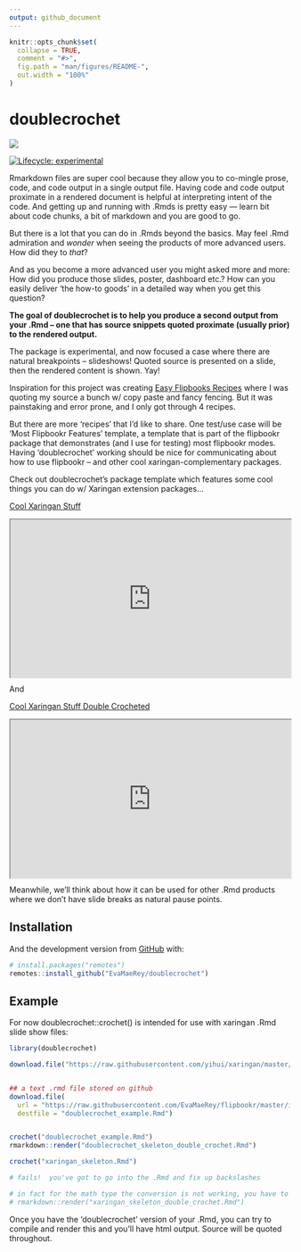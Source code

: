 ```yaml
---
output: github_document
---
```


<!-- README.md is generated from README.Rmd. Please edit that file -->

```r
knitr::opts_chunk$set(
  collapse = TRUE,
  comment = "#>",
  fig.path = "man/figures/README-",
  out.width = "100%"
)
```

# doublecrochet

![](https://images.unsplash.com/photo-1577635515158-dcce4789c8fb?ixlib=rb-1.2.1&ixid=MXwxMjA3fDB8MHxwaG90by1wYWdlfHx8fGVufDB8fHw%3D&auto=format&fit=crop&w=751&q=80)

<!-- badges: start -->
[![Lifecycle: experimental](https://img.shields.io/badge/lifecycle-experimental-orange.svg)](https://www.tidyverse.org/lifecycle/#experimental)
<!-- badges: end -->

Rmarkdown files are super cool because they allow you to co-mingle prose, code, and code output in a single output file.  Having code and code output proximate in a rendered document is helpful at interpreting intent of the code.  And getting up and running with .Rmds is pretty easy --- learn bit about code chunks, a bit of markdown and you are good to go.  

But there is a lot that you can do in .Rmds beyond the basics. May feel .Rmd admiration and *wonder* when seeing the products of more advanced users.  How did they to *that*?

And as you become a more advanced user you might asked more and more:  How did you produce those slides, poster, dashboard etc.?  How can you easily deliver 'the how-to goods' in a detailed way when you get this question?

**The goal of doublecrochet is to help you produce a second output from your .Rmd -- one that has source snippets quoted proximate (usually prior) to the rendered output.**

The package is experimental, and now focused a case where there are natural breakpoints -- slideshows!  Quoted source is presented on a slide, then the rendered content is shown. Yay!

Inspiration for this project was creating [Easy Flipbooks Recipes](https://evamaerey.github.io/flipbooks/flipbook_recipes#1) where I was quoting my source a bunch w/ copy paste and fancy fencing.  But it was painstaking and error prone, and I only got through 4 recipes.  

But there are more 'recipes' that I'd like to share.  One test/use case will be 'Most Flipbookr Features' template, a template that is part of the flipbookr package that demonstrates (and I use for testing) most flipbookr modes. Having 'doublecrochet' working should be nice for communicating about how to use flipbookr -- and other cool xaringan-complementary packages. 

Check out doublecrochet's package template which features some cool things you can do w/ Xaringan extension packages...

[Cool Xaringan Stuff](https://evamaerey.github.io/doublecrochet/vignettes/cool_xaringan_stuff.html)

<div style="position:relative;padding-top:56.25%;">
<iframe src="https://evamaerey.github.io/doublecrochet/vignettes/cool_xaringan_stuff.html" frameborder="2" webkitallowfullscreen mozallowfullscreen allowfullscreen style="position:absolute;top:0;left:0;width:100%;height:100%;" allowtransparency="true">
</iframe>
</div>

And 

[Cool Xaringan Stuff Double Crocheted ](https://evamaerey.github.io/doublecrochet/vignettes/cool_xaringan_stuff_double_crochet.html)

<div style="position:relative;padding-top:56.25%;">
<iframe src="https://evamaerey.github.io/doublecrochet/vignettes/cool_xaringan_stuff_double_crochet.html" frameborder="2" webkitallowfullscreen mozallowfullscreen allowfullscreen style="position:absolute;top:0;left:0;width:100%;height:100%;" allowtransparency="true">
</iframe>
</div>

Meanwhile, we'll think about how it can be used for other .Rmd products where we don't have slide breaks as natural pause points.

## Installation

<!-- You can install the released version of doublecrochet from [CRAN](https://CRAN.R-project.org) with: -->

<!-- ``` r -->
<!-- install.packages("doublecrochet") -->
<!-- ``` -->

And the development version from [GitHub](https://github.com/) with:

``` r
# install.packages("remotes")
remotes::install_github("EvaMaeRey/doublecrochet")
```
## Example

For now doublecrochet::crochet() is intended for use with xaringan .Rmd slide show files:

```r
library(doublecrochet)

download.file("https://raw.githubusercontent.com/yihui/xaringan/master/inst/rmarkdown/templates/xaringan/skeleton/skeleton.Rmd", "xaringan_skeleton.Rmd")


## a text .rmd file stored on github
download.file(
  url = "https://raw.githubusercontent.com/EvaMaeRey/flipbookr/master/inst/rmarkdown/templates/double-crochet/skeleton/skeleton.Rmd", 
  destfile = "doublecrochet_example.Rmd")


crochet("doublecrochet_example.Rmd")
rmarkdown::render("doublecrochet_skeleton_double_crochet.Rmd")

crochet("xaringan_skeleton.Rmd")

# fails!  you've got to go into the .Rmd and fix up backslashes

# in fact for the math type the conversion is not working, you have to go back in and escape
# rmarkdown::render("xaringan_skeleton_double_crochet.Rmd")
```

Once you have the 'doublecrochet' version of your .Rmd, you can try to compile and render this and you'll have html output.  Source will be quoted throughout. 



